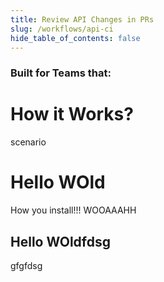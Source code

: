 ```yaml
---
title: Review API Changes in PRs
slug: /workflows/api-ci
hide_table_of_contents: false
---
```


### Built for Teams that:

# How it Works?
scenario

# Hello WOld

How you install!!! WOOAAAHH
## Hello WOldfdsg
gfgfdsg
